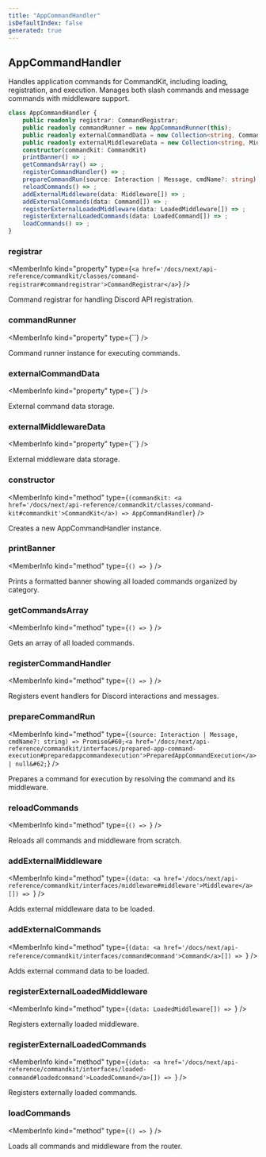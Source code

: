 ```yaml
---
title: "AppCommandHandler"
isDefaultIndex: false
generated: true
---
```



<!-- This file was generated from the CommandKit source. Do not modify. Instead, re-run the "docgen" script -->


## AppCommandHandler

<GenerationInfo sourceFile="packages/commandkit/src/app/handlers/AppCommandHandler.ts" sourceLine="143" packageName="commandkit" />

Handles application commands for CommandKit, including loading, registration, and execution.
Manages both slash commands and message commands with middleware support.

```ts title="Signature"
class AppCommandHandler {
    public readonly registrar: CommandRegistrar;
    public readonly commandRunner = new AppCommandRunner(this);
    public readonly externalCommandData = new Collection<string, Command>();
    public readonly externalMiddlewareData = new Collection<string, Middleware>();
    constructor(commandkit: CommandKit)
    printBanner() => ;
    getCommandsArray() => ;
    registerCommandHandler() => ;
    prepareCommandRun(source: Interaction | Message, cmdName?: string) => Promise<PreparedAppCommandExecution | null>;
    reloadCommands() => ;
    addExternalMiddleware(data: Middleware[]) => ;
    addExternalCommands(data: Command[]) => ;
    registerExternalLoadedMiddleware(data: LoadedMiddleware[]) => ;
    registerExternalLoadedCommands(data: LoadedCommand[]) => ;
    loadCommands() => ;
}
```

<div className="members-wrapper">

### registrar

<MemberInfo kind="property" type={`<a href='/docs/next/api-reference/commandkit/classes/command-registrar#commandregistrar'>CommandRegistrar</a>`}   />

Command registrar for handling Discord API registration.
### commandRunner

<MemberInfo kind="property" type={``}   />

Command runner instance for executing commands.
### externalCommandData

<MemberInfo kind="property" type={``}   />

External command data storage.
### externalMiddlewareData

<MemberInfo kind="property" type={``}   />

External middleware data storage.
### constructor

<MemberInfo kind="method" type={`(commandkit: <a href='/docs/next/api-reference/commandkit/classes/command-kit#commandkit'>CommandKit</a>) => AppCommandHandler`}   />

Creates a new AppCommandHandler instance.
### printBanner

<MemberInfo kind="method" type={`() => `}   />

Prints a formatted banner showing all loaded commands organized by category.
### getCommandsArray

<MemberInfo kind="method" type={`() => `}   />

Gets an array of all loaded commands.
### registerCommandHandler

<MemberInfo kind="method" type={`() => `}   />

Registers event handlers for Discord interactions and messages.
### prepareCommandRun

<MemberInfo kind="method" type={`(source: Interaction | Message, cmdName?: string) => Promise&#60;<a href='/docs/next/api-reference/commandkit/interfaces/prepared-app-command-execution#preparedappcommandexecution'>PreparedAppCommandExecution</a> | null&#62;`}   />

Prepares a command for execution by resolving the command and its middleware.
### reloadCommands

<MemberInfo kind="method" type={`() => `}   />

Reloads all commands and middleware from scratch.
### addExternalMiddleware

<MemberInfo kind="method" type={`(data: <a href='/docs/next/api-reference/commandkit/interfaces/middleware#middleware'>Middleware</a>[]) => `}   />

Adds external middleware data to be loaded.
### addExternalCommands

<MemberInfo kind="method" type={`(data: <a href='/docs/next/api-reference/commandkit/interfaces/command#command'>Command</a>[]) => `}   />

Adds external command data to be loaded.
### registerExternalLoadedMiddleware

<MemberInfo kind="method" type={`(data: LoadedMiddleware[]) => `}   />

Registers externally loaded middleware.
### registerExternalLoadedCommands

<MemberInfo kind="method" type={`(data: <a href='/docs/next/api-reference/commandkit/interfaces/loaded-command#loadedcommand'>LoadedCommand</a>[]) => `}   />

Registers externally loaded commands.
### loadCommands

<MemberInfo kind="method" type={`() => `}   />

Loads all commands and middleware from the router.


</div>
